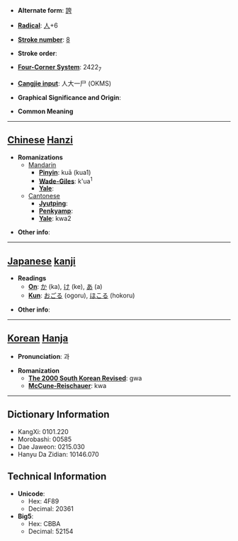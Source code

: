 * '''Alternate form''': [[誇]]

* '''[[Wiktionary:Chinese radical index| Radical]]''': [[Wiktionary:Chinese radical index 人|人]]+6

* '''[[Wiktionary:Chinese total strokes index|Stroke number]]''': [[Wiktionary:Chinese total strokes index 8|8]]

* '''Stroke order''': 

* '''[[Wiktionary:Chinese four corner index|Four-Corner System]]''': 2422<sub>7</sub>

* '''[[Wiktionary:Chinese Cangjie index|Cangjie input]]''': 人大一尸 (OKMS)

* '''Graphical Significance and Origin''': 

* '''Common Meaning'''

----

== [[Chinese]] [[Hanzi]] ==

* '''Romanizations'''
** [[Mandarin]]
*** '''[[Pinyin]]''': kuā (kua1)
*** '''[[Wade-Giles]]''': k'ua<sup>1</sup>
*** '''[[Yale]]''': 
**[[Cantonese]]
***'''[[Jyutping]]''':
***'''[[Penkyamp]]''': 
***'''[[Yale]]''': kwa2

* '''Other info''': 

----

== [[Japanese]] [[kanji]] ==

* '''Readings'''
** '''[[On]]''': [[か]] (ka), [[け]] (ke), [[あ]] (a)
** '''[[Kun]]''': [[おごる]] (ogoru), [[ほこる]] (hokoru)

* '''Other info''':  

----

== [[Korean]] [[Hanja]] ==

* '''Pronunciation''': 과

* '''Romanization'''
** '''[[The 2000 South Korean Revised Romanization|The 2000 South Korean Revised]]''': gwa
** '''[[McCune-Reischauer]]''': kwa

----

== Dictionary Information ==

* KangXi: 0101.220
* Morobashi: 00585
* Dae Jaweon: 0215.030
* Hanyu Da Zidian: 10146.070

== Technical Information ==

* '''Unicode''':
** Hex: 4F89
** Decimal: 20361
* '''Big5''':
** Hex: CBBA
** Decimal: 52154